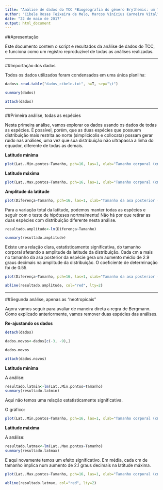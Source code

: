 ---
title: "Análise de dados do TCC *Biogeografia do gênero Erythemis: um teste da regra de Baergmann*"
author: "Cibele Rosas Teixeira de Melo, Marcos Vinícius Carneiro Vital"
date: "22 de maio de 2017"
output: html_document
---

##Apresentação

Este documento contem o script e resultados da análise de dados do TCC, e funciona como um registro reproduzível de todas as análises realizadas.

***

##Importação dos dados

Todos os dados utilizados foram condensados em uma única planilha:

```{r}
dados<-read.table("dados_cibele.txt", h=T, sep="\t")

summary(dados)

attach(dados)
```

***

##Primeira análise, todas as espécies

Nesta primeira análise, vamos explorar os dados usando os dados de todas as espécies. É possível, porém, que as duas espécies que possuem distribuição mais restrita ao norte (simplicicolis e collocata) possam gerar ruído nas análises, uma vez que sua distribuição não ultrapassa a linha do equador, diferente de todas as demais.

**Latitude mínima**

```{r}
plot(Lat..Min.pontos~Tamanho, pch=16, las=1, xlab="Tamanho corporal (cm)", ylab="Latitude mínima")
```

**Latitude máxima**

```{r}
plot(Lat..Max.pontos~Tamanho, pch=16, las=1, xlab="Tamanho corporal (cm)", ylab="Latitude máxima")
```

**Amplitude da latitude**

```{r}
plot(Diferença~Tamanho, pch=16, las=1, xlab="Tamanho da asa posterior (cm)", ylab="Amplitude da latitude")
```

Para a variação total da latitude, podemos manter todas as espécies e seguir com o teste de hipóteses nortmalmente! Não há por que retirar as duas espécies com distribuição diferente nesta análise.

```{r}
resultado.amplitude<-lm(Diferença~Tamanho)

summary(resultado.amplitude)
```

Existe uma relação clara, estatisticamente significativa, do tamanho corporal afetando a amplitude da latitude da distribuição. Cada cm a mais no tamanho da asa posterior da espécie gera um aumento médio de 2.9 graus decimais na amplitude da distribuição. O coeficiente de determinação foi de 0.55.

```{r}
plot(Diferença~Tamanho, pch=16, las=1, xlab="Tamanho da asa posterior (cm)", ylab="Amplitude da latitude")

abline(resultado.amplitude, col="red", lty=2)
```

***

##Segunda análise, apenas as "neotropicais"

Agora vamos seguir para avaliar de maneira direta a regra de Bergmann. Como explicado anteriormente, vamos remover duas espécies das análises.

**Re-ajustando os dados**

```{r}
detach(dados)

dados.novos<-dados[c(-3, -9),]

dados.novos

attach(dados.novos)
```

**Latitude mínima**

A análise:

```{r}
resultado.latmin<-lm(Lat..Min.pontos~Tamanho)
summary(resultado.latmin)
```

Aqui não temos uma relação estatisticamente significativa.

O gráfico:

```{r}
plot(Lat..Min.pontos~Tamanho, pch=16, las=1, xlab="Tamanho corporal (cm)", ylab="Latitude mínima")
```



**Latitude máxima**

A análise:

```{r}
resultado.latmax<-lm(Lat..Max.pontos~Tamanho)
summary(resultado.latmax)
```

E aqui novamente temos um efeito significativo. Em média, cada cm de tamanho implica num aumento de 2.1 graus decimais na latitude máxima.

```{r}
plot(Lat..Max.pontos~Tamanho, pch=16, las=1, xlab="Tamanho corporal (cm)", ylab="Latitude máxima")

abline(resultado.latmax, col="red", lty=2)
```

